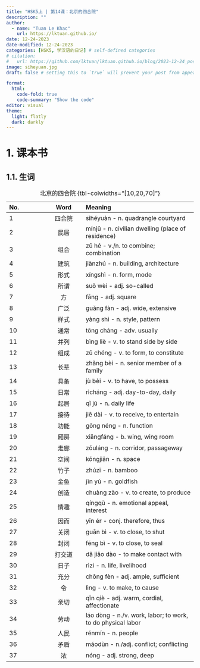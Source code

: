 ---
title: "HSK5上 | 第14课：北京的四合院"
description: ""
author:
  - name: "Tuan Le Khac"
    url: https://lktuan.github.io/
date: 12-24-2023
date-modified: 12-24-2023
categories: [HSK5, 学汉语的日记] # self-defined categories
# citation: 
#   url: https://github.com/lktuan/lktuan.github.io/blog/2023-12-24_post/
image: siheyuan.jpg
draft: false # setting this to `true` will prevent your post from appearing on your listing page until you're ready!

format: 
  html: 
    code-fold: true
    code-summary: "Show the code"
editor: visual
theme:
  light: flatly
  dark: darkly
---

# 1. 课本书

## 1.1. 生词

| No. |   Word   | Meaning                                                        |
|:--------------|:-------------:|:------------------------------------------|
|1|四合院|sìhéyuàn - n. quadrangle courtyard|
|2|民居|mínjū - n. civilian dwelling (place of residence)|
|3|组合|zǔ hé - v./n. to combine; combination|
|4|建筑|jiànzhú - n. building, architecture|
|5|形式|xíngshì - n. form, mode|
|6|所谓|suǒ wèi - adj. so-called|
|7|方|fāng - adj. square|
|8|广泛|guǎng fàn - adj. wide, extensive|
|9|样式|yàng shì - n. style, pattern|
|10|通常|tōng cháng - adv. usually|
|11|并列|bìng liè - v. to stand side by side|
|12|组成|zǔ chéng - v. to form, to constitute|
|13|长辈|zhǎng bèi - n. senior member of a family|
|14|具备|jù bèi - v. to have, to possess|
|15|日常|rìcháng - adj. day-to-day, daily|
|16|起居|qǐ jū - n. daily life|
|17|接待|jiē dài - v. to receive, to entertain|
|18|功能|gōng néng - n. function|
|19|厢房|xiāngfáng - b. wing, wing room|
|20|走廊|zǒuláng - n. corridor, passageway|
|21|空间|kōngjiān - n. space|
|22|竹子|zhúzi - n. bamboo|
|23|金鱼|jīn yú - n. goldfish|
|24|创造|chuàng zào - v. to create, to produce|
|25|情趣|qíngqù - n. emotional appeal, interest|
|26|因而|yīn ér - conj. therefore, thus|
|27|关闭|guān bì - v. to close, to shut|
|28|封闭|fēng bì - v. to close, to seal|
|29|打交道|dǎ jiāo dào - to make contact with|
|30|日子|rìzi - n. life, livelihood|
|31|充分|chōng fèn - adj. ample, sufficient|
|32|令|lìng - v. to make, to cause|
|33|亲切|qīn qiè - adj. warm, cordial, affectionate|
|34|劳动|láo dòng - n./v. work, labor; to work, to do physical labor|
|35|人民|rénmín - n. people|
|36|矛盾|máodùn - n./adj. conflict; conflicting|
|37|浓|nóng - adj. strong, deep|


: 北京的四合院 {tbl-colwidths="\[10,20,70\]"}